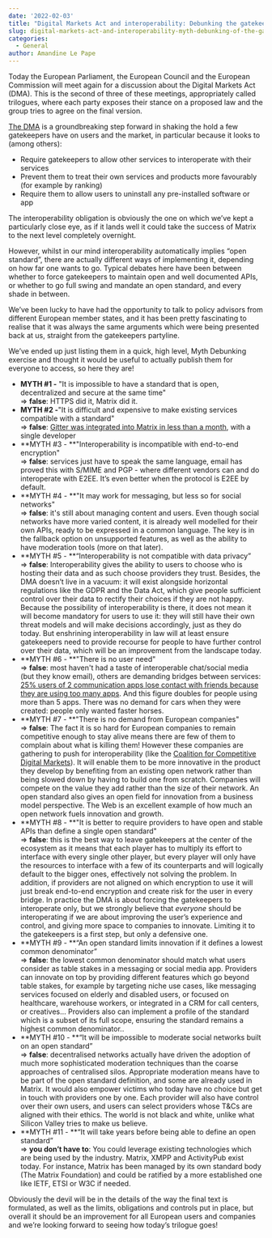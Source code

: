 ```yaml
---
date: '2022-02-03'
title: "Digital Markets Act and interoperability: Debunking the gatekeepers' myths"
slug: digital-markets-act-and-interoperability-myth-debunking-of-the-gatekeepers-arguments
categories:
  - General
author: Amandine Le Pape
---
```


Today the European Parliament, the European Council and the European Commission will meet again for a discussion about the Digital Markets Act (DMA). This is the second of three of these meetings, appropriately called trilogues, where each party exposes their stance on a proposed law and the group tries to agree on the final version.

[The DMA](https://ec.europa.eu/info/strategy/priorities-2019-2024/europe-fit-digital-age/digital-markets-act-ensuring-fair-and-open-digital-markets_en) is a groundbreaking step forward in shaking the hold a few gatekeepers have on users and the market, in particular because it looks to (among others):

* Require gatekeepers to allow other services to interoperate with their services
* Prevent them to treat their own services and products more favourably (for example by ranking) 
* Require them to allow users to uninstall any pre-installed software or app

The interoperability obligation is obviously the one on which we’ve kept a particularly close eye, as if it lands well it could take the success of Matrix to the next level completely overnight.

However, whilst in our mind interoperability automatically implies “open standard”, there are actually different ways of implementing it, depending on how far one wants to go. Typical debates here have been between whether to force gatekeepers to maintain open and well documented APIs, or whether to go full swing and mandate an open standard, and every shade in between.

We’ve been lucky to have had the opportunity to talk to policy advisors from different European member states, and it has been pretty fascinating to realise that it was always the same arguments which were being presented back at us, straight from the gatekeepers partyline.

We’ve ended up just listing them in a quick, high level, Myth Debunking exercise and thought it would be useful to actually publish them for everyone to access, so here they are!


* **MYTH #1 -** "It is impossible to have a standard that is open, decentralized and secure at the same time"  
⇒ **false**: HTTPS did it, Matrix did it.
* **MYTH #2 -**"It is difficult and expensive to make existing services compatible with a standard"  
⇒ **false**: [Gitter was integrated into Matrix in less than a month](https://matrix.org/blog/2020/12/07/gitter-now-speaks-matrix#how-do-you-make-an-existing-chat-system-talk-matrix), with a single developer
* **MYTH #3 - **"Interoperability is incompatible with end-to-end encryption"  
⇒ **false**: services just have to speak the same language, email has proved this with S/MIME and PGP - where different vendors can and do interoperate with E2EE. It’s even better when the protocol is E2EE by default.
* **MYTH #4 - **"It may work for messaging, but less so for social networks"  
⇒ **false**: it's still about managing content and users. Even though social networks have more varied content, it is already well modelled for their own APIs, ready to be expressed in a common language. The key is in the fallback option on unsupported features, as well as the ability to have moderation tools (more on that later).
* **MYTH #5 - **“Interoperability is not compatible with data privacy”  
⇒ **false**: Interoperability gives the ability to users to choose who is hosting their data and as such choose providers they trust. Besides, the DMA doesn’t live in a vacuum: it will exist alongside horizontal regulations like the GDPR and the Data Act, which give people sufficient control over their data to rectify their choices if they are not happy. Because the possibility of interoperability is there, it does not mean it will become mandatory for users to use it: they will still have their own threat models and will make decisions accordingly, just as they do today. But enshrining interoperability in law will at least ensure gatekeepers need to provide recourse for people to have further control over their data, which will be an improvement from the landscape today. 
* **MYTH #6 - **"There is no user need"  
⇒ **false**: most haven't had a taste of interoperable chat/social media (but they know email), others are demanding bridges between services: [25% users of 2 communication apps lose contact with friends because they are using too many apps](https://www.dailymail.co.uk/sciencetech/article-10451559/One-four-people-struggle-friends-using-apps.html). And this figure doubles for people using more than 5 apps. There was no demand for cars when they were created: people only wanted faster horses.
* **MYTH #7 - **"There is no demand from European companies"  
⇒ **false**: The fact it is so hard for European companies to remain competitive enough to stay alive means there are few of them to complain about what is killing them! However these companies are gathering to push for interoperability (like the [Coalition for Competitive Digital Markets](https://competitivedigitalmarkets.eu/)). It will enable them to be more innovative in the product they develop by benefiting from an existing open network rather than being slowed down by having to build one from scratch. Companies will compete on the value they add rather than the size of their network. An open standard also gives an open field for innovation from a business model perspective. The Web is an excellent example of how much an open network fuels innovation and growth.
* **MYTH #8 - **"It is better to require providers to have open and stable APIs than define a single open standard"  
⇒ **false**: this is the best way to leave gatekeepers at the center of the ecosystem as it means that each player has to multiply its effort to interface with every single other player, but every player will only have the resources to interface with a few of its counterparts and will logically default to the bigger ones, effectively not solving the problem. In addition, if providers are not aligned on which encryption to use it will just break end-to-end encryption and create risk for the user in every bridge. In practice the DMA is about forcing the gatekeepers to interoperate only, but we strongly believe that *everyone* should be interoperating if we are about improving the user’s experience and control, and giving more space to companies to innovate. Limiting it to the gatekeepers is a first step, but only a defensive one.
* **MYTH #9 - **“An open standard limits innovation if it defines a lowest common denominator”  
⇒ **false**: the lowest common denominator should match what users consider as table stakes in a messaging or social media app. Providers can innovate on top by providing different features which go beyond table stakes, for example by targeting niche use cases, like messaging services focused on elderly and disabled users, or focused on healthcare, warehouse workers, or integrated in a CRM for call centers, or creatives…  Providers also can implement a profile of the standard which is a subset of its full scope, ensuring the standard remains a highest common denominator..
* **MYTH #10 - **“It will be impossible to moderate social networks built on an open standard”  
⇒ **false**: decentralised networks actually have driven the adoption of much more sophisticated moderation techniques than the coarse approaches of centralised silos. Appropriate moderation means have to be part of the open standard definition, and some are already used in Matrix. It would also empower victims who today have no choice but get in touch with providers one by one. Each provider will also have control over their own users, and users can select providers whose T&Cs are aligned with their ethics. The world is not black and white, unlike what Silicon Valley tries to make us believe.
* **MYTH #11 - **“It will take years before being able to define an open standard”  
⇒ **you don’t have to**: You could leverage existing technologies which are being used by the industry. Matrix, XMPP and ActivityPub exist today. For instance, Matrix has been managed by its own standard body (The Matrix Foundation) and could be ratified by a more established one like IETF, ETSI or W3C if needed.

Obviously the devil will be in the details of the way the final text is formulated, as well as the limits, obligations and controls put in place, but overall it should be an improvement for all European users and companies and we’re looking forward to seeing how today’s trilogue goes!
